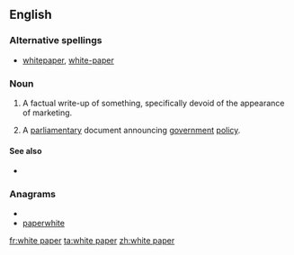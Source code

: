 ==English==

===Alternative spellings===
* [[whitepaper]], [[white-paper]]

===Noun===
{{en-noun|sg=[[white]] [[paper]]}}

# {{management|marketing}} A factual write-up of something, specifically devoid of the  appearance of marketing.
#{{British|Ireland|politics}} A [[parliamentary]] document announcing [[government]] [[policy]].

====See also====
*{{pedialite}}

===Anagrams===
* {{alphagram|aeehipprtw}}
* [[paperwhite#English|paperwhite]]

[[fr:white paper]]
[[ta:white paper]]
[[zh:white paper]]